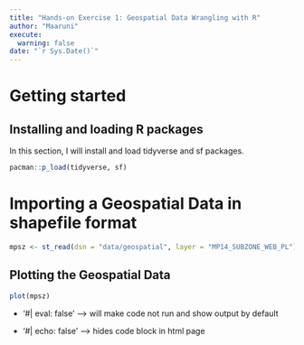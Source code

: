 ```yaml
---
title: "Hands-on Exercise 1: Geospatial Data Wrangling with R"
author: "Maaruni"
execute: 
  warning: false
date: "`r Sys.Date()`"
---
```


# Getting started

## Installing and loading R packages

In this section, I will install and load tidyverse and sf packages.

```r
pacman::p_load(tidyverse, sf)

```

# Importing a Geospatial Data in shapefile format

```r
mpsz <- st_read(dsn = "data/geospatial", layer = "MP14_SUBZONE_WEB_PL")
```

## Plotting the Geospatial Data

```r
plot(mpsz)
```

-   '#\| eval: false' —\> will make code not run and show output by default

-   '#\| echo: false' —\> hides code block in html page
